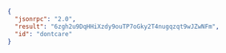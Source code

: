 ```json
{
  "jsonrpc": "2.0",
  "result": "6zgh2u9DqHHiXzdy9ouTP7oGky2T4nugqzqt9wJZwNFm",
  "id": "dontcare"
}
```

